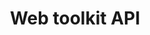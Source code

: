 ---
title: Web toolkit API
sidebar_position: 3
platform_selector: false
description: >
   Web toolkit API reference for Conversational AI engine
---